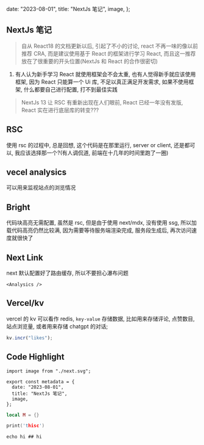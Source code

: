
  date: "2023-08-01",
  title: "NextJs 笔记",
  image,
};

## NextJs 笔记

> 自从 React18 的文档更新以后, 引起了不小的讨论, react 不再一味的像以前推荐 CRA, 而是建议使用基于 React 的框架进行学习 React, 而且这一推荐放在了很重要的开头位置(NextJs 和 React 的合作很密切)

1. 有人认为新手学习 React 就使用框架会不会太重, 也有人觉得新手就应该使用框架, 因为 React 只能算一个 Ui 库, 不足以真正满足开发需求, 如果不使用框架, 什么都要自己进行配置, 打不到最佳实践

> NextJs 13 让 RSC 有重新出现在人们眼前, React 已经一年没有发版, React 实在进行底层库的转变???

## RSC

使用 rsc 的过程中, 总是回想, 这个代码是在那里运行, server or client, 还是都可以, 我应该选择那一个?(有人调侃道, 前端在十几年的时间里跑了一圈)

## vecel analysics

可以用来监视站点的浏览情况

## Bright

代码块高亮无需配置, 虽然是 rsc, 但是由于使用 next/mdx, 没有使用 ssg, 所以加载代码高亮仍然比较满, 因为需要等待服务端渲染完成, 服务段生成后, 再次访问速度就很快了

## Next Link

next 默认配置好了路由缓存, 所以不要担心瀑布问题

```tsx
<Analysics />
```

## Vercel/kv

vercel 的 kv 可以看作 redis, `key-value` 存储数据, 比如用来存储评论, 点赞数目, 站点浏览量, 或者用来存储 chatgpt 的对话;

```js
kv.incr("likes");
```

## Code Highlight

```tsx
import image from "./next.svg";

export const metadata = {
  date: "2023-08-01",
  title: "NextJs 笔记",
  image,
};
```

```lua
local M = {}
```

```c
print('thisc')
```

```shell
echo hi ## hi
```
